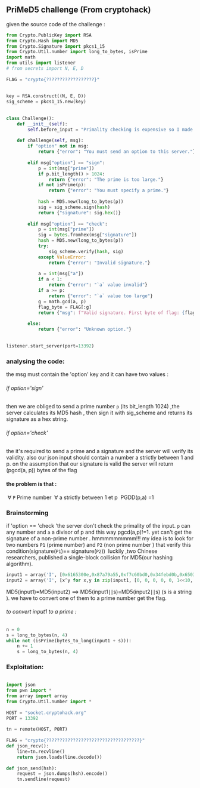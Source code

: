 ## PriMeD5 challenge (From cryptohack)


given the source code of the challenge :
```python
from Crypto.PublicKey import RSA  
from Crypto.Hash import MD5  
from Crypto.Signature import pkcs1_15  
from Crypto.Util.number import long_to_bytes, isPrime  
import math  
from utils import listener  
# from secrets import N, E, D  
  
FLAG = "crypto{??????????????????}"  
  
  
key = RSA.construct((N, E, D))  
sig_scheme = pkcs1_15.new(key)  
  
  
class Challenge():  
    def __init__(self):  
        self.before_input = "Primality checking is expensive so I made a service that signs primes, allowing anyone to quickly check if a number is prime\n"  
  
    def challenge(self, msg):  
        if "option" not in msg:  
            return {"error": "You must send an option to this server."}  
  
        elif msg["option"] == "sign":  
            p = int(msg["prime"])  
            if p.bit_length() > 1024:  
                return {"error": "The prime is too large."}  
            if not isPrime(p):  
                return {"error": "You must specify a prime."}  
  
            hash = MD5.new(long_to_bytes(p))  
            sig = sig_scheme.sign(hash)  
            return {"signature": sig.hex()}  
  
        elif msg["option"] == "check":  
            p = int(msg["prime"])  
            sig = bytes.fromhex(msg["signature"])  
            hash = MD5.new(long_to_bytes(p))  
            try:  
                sig_scheme.verify(hash, sig)  
            except ValueError:  
                return {"error": "Invalid signature."}  
  
            a = int(msg["a"])  
            if a < 1:  
                return {"error": "`a` value invalid"}  
            if a >= p:  
                return {"error": "`a` value too large"}  
            g = math.gcd(a, p)  
            flag_byte = FLAG[:g]  
            return {"msg": f"Valid signature. First byte of flag: {flag_byte}"}  
  
        else:  
            return {"error": "Unknown option."}  
  
  
listener.start_server(port=13392)
```


### analysing the code:
the msg  must  contain the 'option' key  and it  can have two values :
###### if option='sign'
then we are obliged to send a prime number `p` (its bit_length 1024) ,the server calculates its MD5 hash , then sign it with  sig_scheme and returns its signature as a hex string.
###### if option='check'
the it's required  to send a prime and a signature and the server will verify its  validity.
also our json input should contain a number a strictly between 1 and p.
on the assumption that our signature is valid the server will return (pgcd(a, p)) bytes of the flag 

#### the problem is that : 
 ∀ `P` Prime number
 ∀ a  strictly between  1 et p
 PGDD(p,a) =1


### Brainstorming 

 if 'option == 'check 'the server  don't check the primality of the input. `p` can any number and `a`  a divisor of p and this way pgcd(a,p)!=1.
 yet  can't get the signature of a non-prime number .
hmmmmmmmmm!!!
 my idea is to look for   two numbers  `P1` (prime number)  and `P2` (non prime number ) that verify this condition(signature(`P1`)==  signature(`P2`))
 luckily ,two Chinese researchers, published a  single-block collision for MD5(our hashing algorithm).
```python
input1 = array('I', [0x6165300e,0x87a79a55,0xf7c60bd0,0x34febd0b,0x6503cf04, 0x854f709e,0xfb0fc034,0x874c9c65,0x2f94cc40,0x15a12deb,0x5c15f4a3,0x490786bb, 0x6d658673,0xa4341f7d,0x8fd75920,0xefd18d5a])
input2 = array('I', [x^y for x,y in zip(input1, [0, 0, 0, 0, 0, 1<<10, 0, 0, 0, 0, 1<<31, 0, 0, 0, 0, 0])])
```


MD5(input1)=MD5(input2) ==> MD5(input1∣∣s)=MD5(input2∣∣s) (s is  a string ).
we  have to  convert one of them to a prime number get the flag.

###### to convert input1 to a prime :
```python
n = 0  
s = long_to_bytes(n, 4)    
while not (isPrime(bytes_to_long(input1 + s))):  
    n += 1  
    s = long_to_bytes(n, 4)
```


### Exploitation:

```python
  
import json  
from pwn import *  
from array import array  
from Crypto.Util.number import *  
  
HOST = "socket.cryptohack.org"  
PORT = 13392  
  
tn = remote(HOST, PORT)  
  
FLAG = "crypto{???????????????????????????????????}"  
def json_recv():  
    line=tn.recvline()  
    return json.loads(line.decode())  
  
def json_send(hsh):  
    request = json.dumps(hsh).encode()  
    tn.sendline(request)  
  

